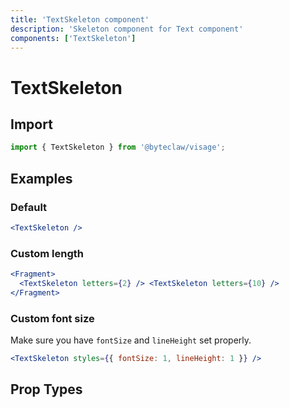 ```yaml
---
title: 'TextSkeleton component'
description: 'Skeleton component for Text component'
components: ['TextSkeleton']
---
```


# TextSkeleton

## Import

```js transpile=false
import { TextSkeleton } from '@byteclaw/visage';
```

## Examples

### Default

```jsx live
<TextSkeleton />
```

### Custom length

```jsx live
<Fragment>
  <TextSkeleton letters={2} /> <TextSkeleton letters={10} />
</Fragment>
```

### Custom font size

Make sure you have `fontSize` and `lineHeight` set properly.

```jsx live
<TextSkeleton styles={{ fontSize: 1, lineHeight: 1 }} />
```

## Prop Types

<PropTypes component="TextSkeleton" />
